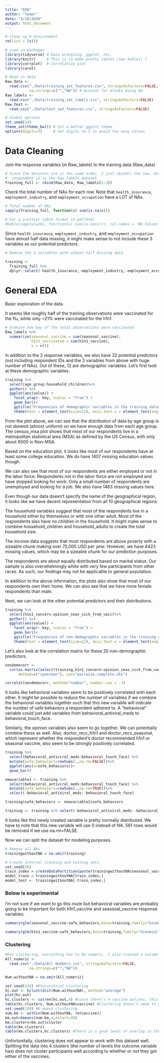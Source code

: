 ```yaml
---
title: "EDA"
author: "Team!"
date: "4/18/2020"
output: html_document
---
```


```r
# Clean up R environment
rm(list = ls())

# Load in packages
library(tidyverse) # Data wrangling, ggplot, etc.
library(knitr)     # This is to make pretty tables (see kable() )
library(corrplot)  # Correlation plot 
library(caret)

# Read in data
Raw_data <- 
  read.csv("./Data/training_set_features.csv", stringsAsFactors=FALSE,
           na.strings=c("","NA")) # Account for blanks being NA
Raw_labels <- 
  read.csv("./Data/training_set_labels.csv", stringsAsFactors=FALSE)
Raw_test <- 
  read.csv("./Data/test_set_features.csv", stringsAsFactors=FALSE)

# Global options
set.seed(14)
theme_set(theme_bw()) # Set a better ggplot theme
options(digits=3)     # Set digits to 3 to avoid too many values
```


# Data Cleaning

Join the response variables (in Raw_labels) to the training data (Raw_data)
```r
# Since the datasets are in the same order, I just cbind() the two, dropping
#  respondent id in the Raw_labels dataset
Training_full <- cbind(Raw_data, Raw_labels[2:3])
```


Check the total number of NAs for each row. Note that `health_insurance`, `employment_industry`, and `employment_occupation` have a LOT of NAs.  

```r
# Total number of NAs
sapply(Training_full, function(x) sum(is.na(x)))

# For a prettier table format in pdf/html
#kable(sapply(wiki, function(x) sum(is.na(x))), col.names = 'NA Values')
```

Since `health_insurance`, `employment_industry`, and `employment_occupation` have almost half data missing, it might make sense to not include these 3 variables as our potential predictors.

```r
# Remove the 3 variables with almost half missing data

training <- 
  Training_full %>% 
  dplyr::select(-health_insurance,-employment_industry,-employment_occupation)

```

# General EDA
Basic exploration of the data. 

It seems like roughly half of the training observations were vaccinated for the flu, while only ~21% were vaccinated for the h1n1 
```r
# Examine how may of the total observations were vaccinated
Raw_labels %>%
  summarize(seasonal_vaccine = sum(seasonal_vaccine), 
            h1n1_vaccinated = sum(h1n1_vaccine), 
            n = n())
```

In addition to the 2 response variables, we also have 32 potential predictors (not including respondent IDs and the 3 variables from above with huge number of NAs). Out of these, 12 are demographic variables. Let's first look at these demographic variables.

```r

training %>%
  select(age_group:household_children)%>%
  gather() %>% 
  ggplot(aes(value)) +
    facet_wrap(~ key, scales = "free") +
    geom_bar()+
    ggtitle("Frequencies of demographic variables in the training dataset")+
    theme(text = element_text(size=12), axis.text.x = element_text(angle=45, hjust=1))

```

From the plot above, we can see that the distribution of data by age group is not skewed (almost uniform) so we have enough data from each age group. The census_msa plot shows that most of our respondents live in a metropolitan statistical area (MSA) as defined by the US Census, with only about 6000 in Non-MSA.

Based on the education plot, it looks like most of our respondents have at least some college education. We do have 1407 missing education values though.

We can also see that most of our respondents are either employed or not in the labor force. Respondents not in the labor force are not employed and have stopped looking for work. Only a small number of respondents are unemployed and looking for a job. We also have 1463 missing values here.

Even though our data doesn't specify the name of the geographical region, it looks like we have decent representation from all 10 geographical regions.

The household variables suggest that most of the respondents live in a household either by themselves or with one other adult. Most of the respondents also have no children in the household. It might make sense to combine household_children and household_adults to create the total household size.

The income data suggests that most respondents are above poverty with a sizeable chunk making over 75,000 USD per year. However, we have 4423 missing values, which may be a sizeable chunk for our prediction purposes.

The respondents are about equally distributed based on marital status. Our sample is also overwhelmingly white with very few participants from other races. As such, our findings may not be applicable to general population.

In addition to the above information, the plots also show that most of our respondents own their home. We can also see that we have more female respondents than male.

Next, we can look at the other potential predictors and their distributions.

```r

training %>%
  select(h1n1_concern:opinion_seas_sick_from_vacc)%>%
  gather() %>% 
  ggplot(aes(value)) +
    facet_wrap(~ key, scales = "free") +
    geom_bar()+
    ggtitle("Frequencies of non-demographic variables in the training dataset")+
    theme(text = element_text(size=12), axis.text.x = element_text(angle=45, hjust=1))

```

Let's also look at the correlation matrix for these 20 non-demographic predictors.

```r

nondemocorr <- 
  cor(as.matrix(select(training,h1n1_concern:opinion_seas_sick_from_vacc)), 
      method=c("spearman"), use="pairwise.complete.obs")

corrplot(nondemocorr, method="number", number.cex = .7)

```


It looks like behavioral variables seem to be positively correlated with each other. It might be possible to reduce the number of variables if we combine the behavioral variables together such that this new variable will indicate the number of safe behaviors a respondent adhered to. A "behavioral" variable could just add variables from behavioral_antiviral_meds to behavioral_touch_face.

Similarly, the opinion variables also seem to go together. We can potentially combine these as well. Also, doctor_recc_h1n1 and doctor_recc_seasonal, which represent whether the respondent's doctor recommended h1n1 or seasonal vaccine, also seem to be strongly positively correlated.


```r
training %>%
  select(behavioral_antiviral_meds:behavioral_touch_face) %>%
  mutate(safe_behaviors=rowSums(.,na.rm=FALSE))%>%
  ggplot(aes(x=safe_behaviors))+
  geom_bar()

newvariable1 <- training %>%
  select(behavioral_antiviral_meds:behavioral_touch_face) %>%
  mutate(safe_behaviors=rowSums(.,na.rm=TRUE))%>%
  select(-behavioral_antiviral_meds:-behavioral_touch_face)

training$safe_behaviors <- newvariable1$safe_behaviors

training <- training %>% select(-behavioral_antiviral_meds:-behavioral_touch_face)
```

It looks like this newly created variable is pretty normally distributed. We have to note that this new variable will use 0 instead of NA. 561 rows would be removed if we use na.rm=FALSE.

Now we can split the dataset for modeling purposes.

```r
# Remove all NAs
trainingwithoutNA = na.omit(training)

# Create internal training and testing sets
set.seed(56)
train_index = createDataPartition(paste(trainingwithoutNA$seasonal_vaccine, trainingwithoutNA$h1n1_vaccine, sep = ""), p = 0.60, list=FALSE)
model_train = trainingwithoutNA[train_index,]
model_test =  trainingwithoutNA[-train_index,]
```


### Below is experimental

I'm not sure if we want to go this route but behavioral variables are probably going to be important for both h1n1_vaccine and seasonal_vaccine response variables.


```r

summary(glm(seasonal_vaccine~safe_behaviors,data=training,family="binomial"))

summary(glm(h1n1_vaccine~safe_behaviors,data=training,family="binomial"))

```

### Clustering

```r
#For clustering, everything has to be numeric. I also created a column to combine the 2x2 vaccine outcome conditions was just one variable.
All_numeric <- 
  read.csv("./Data/All Numbers.csv", stringsAsFactors=FALSE,
           na.strings=c("","NA"))

Num.withoutNA = na.omit(All_numeric)

set.seed(120) #Hierarchical clustering
hc.out <- hclust(dist(Num.withoutNA), method="average")
plot(hc.out)
hc.clusters <- cutree(hc.out,4) #Since there's 4 vaccine options, this seemed like a logical cut
table(hc.clusters, Num.withoutNA$vaccine) #Clustering doesn't seem to give us any meaningful division by which vaccine participants either did or did not get.
set.seed(130) #K-means clustering
num.km <- within(Num.withoutNA, rm(vaccine))
km.out=kmeans(num.km,4,nstart=20)
km.clusters=km.out$cluster
table(km.clusters)
table(km.clusters,hc.clusters) #There is a good level of overlap in the way the two methods clustered, for example Cluster 2 with K-means is almost completely the same as Cluster 4 from the Hierarchical clustering.

```
Unfortunitally, clustering does not appear to work with this dataset well.  Splitting the data into 4 clusters (the number of levels the outcome variable has) does not cluster participants well according to whether or not they got either of the vaccines.
